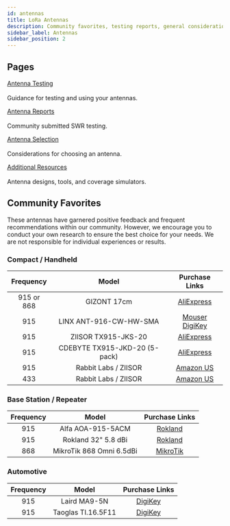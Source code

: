 ```yaml
---
id: antennas
title: LoRa Antennas
description: Community favorites, testing reports, general considerations, and other resources for antennas for Meshtastic devices
sidebar_label: Antennas
sidebar_position: 2
---
```


## Pages
[Antenna Testing](./testing.mdx)<br></br>
Guidance for testing and using your antennas.

[Antenna Reports](./antenna-report.mdx)<br></br>
Community submitted SWR testing.

[Antenna Selection](./lora-antennas.mdx)<br></br>
Considerations for choosing an antenna.

[Additional Resources](./resources.mdx)<br></br>
Antenna designs, tools, and coverage simulators.


## Community Favorites
These antennas have garnered positive feedback and frequent recommendations within our community. However, we encourage you to conduct your own research to ensure the best choice for your needs. We are not responsible for individual experiences or results.

### Compact / Handheld
| Frequency  |             Model             |                                                                                                             Purchase Links                                                                                                              |
|:----------:|:-----------------------------:|:---------------------------------------------------------------------------------------------------------------------------------------------------------------------------------------------------------------------------------------:|
| 915 or 868 |          GIZONT 17cm          |                                                                                   [AliExpress](https://www.aliexpress.us/item/3256804421300249.html)                                                                                    |
|    915     |    LINX ANT-916-CW-HW-SMA     | [Mouser](https://www.mouser.com/ProductDetail/TE-Connectivity-Linx-Technologies/ANT-916-CW-HW-SMA?qs=PKuFCuYbGOfeZQiEfd4fWA%3D%3D) [DigiKey](https://www.digikey.com/en/products/detail/te-connectivity-linx/ANT-916-CW-HW-SMA/2694126) |
|    915     |      ZIISOR TX915-JKS-20      |                                                                                   [AliExpress](https://www.aliexpress.us/item/3256801688016561.html)                                                                                    |
|    915     | CDEBYTE TX915-JKD-20 (5-pack) |                                                                                   [AliExpress](https://www.aliexpress.us/item/3256803106771365.html)                                                                                    |
|    915     |     Rabbit Labs / ZIISOR      |                                                                                         [Amazon US](https://www.amazon.com/gp/product/B0D19JJBKZ)                                                                                          |
|    433     |     Rabbit Labs / ZIISOR      |                                                                                             [Amazon US](https://www.amazon.com/dp/B0D1MSPVQ5)                                                                                              |

### Base Station / Repeater
| Frequency |        Model        |                                                                                        Purchase Links                                                                                         |
|:---------:|:-------------------:|:---------------------------------------------------------------------------------------------------------------------------------------------------------------------------------------------:|
|    915    |  Alfa AOA-915-5ACM  |                          [Rokland](https://store.rokland.com/products/alfa-aoa-915-5acm-5-dbi-omni-outdoor-915mhz-802-11ah-mini-antenna-for-lora-halow-application)                           |
|    915    | Rokland 32" 5.8 dBi | [Rokland](https://store.rokland.com/collections/802-11ah-wi-fi-halow/products/5-8-dbi-n-male-omni-outdoor-915-mhz-antenna-large-profile-32-height-for-helium-rak-miner-2-nebra-indoor-bobcat) |
|    868    | MikroTik 868 Omni 6.5dBi | [MikroTik](https://mikrotik.com/product/868_omni_antenna) |


### Automotive
| Frequency |       Model        |                                       Purchase Links                                       |
|:---------:|:------------------:|:------------------------------------------------------------------------------------------:|
|    915    |    Laird MA9-5N    | [DigiKey](https://www.digikey.com/en/products/detail/te-connectivity-laird/MA9-5N/3486940) |
|    915    | Taoglas TI.16.5F11 |  [DigiKey](https://www.digikey.com/en/products/detail/taoglas-limited/TI-16-5F11/3724558)  |

